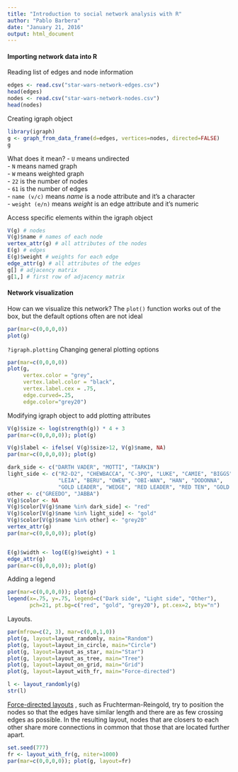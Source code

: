 ```yaml
---
title: "Introduction to social network analysis with R"
author: "Pablo Barbera"
date: "January 21, 2016"
output: html_document
---
```


#### Importing network data into R

Reading list of edges and node information

```r
edges <- read.csv("star-wars-network-edges.csv")
head(edges)
nodes <- read.csv("star-wars-network-nodes.csv")
head(nodes)
```

Creating igraph object

```r
library(igraph)
g <- graph_from_data_frame(d=edges, vertices=nodes, directed=FALSE)
g
```

What does it mean?
- `U` means undirected  
- `N` means named graph  
- `W` means weighted graph  
- `22` is the number of nodes  
- `61` is the number of edges  
- `name (v/c)` means _name_ is a node attribute and it's a character  
- `weight (e/n)` means _weight_ is an edge attribute and it's numeric  

Access specific elements within the igraph object

```r
V(g) # nodes
V(g)$name # names of each node
vertex_attr(g) # all attributes of the nodes
E(g) # edges
E(g)$weight # weights for each edge
edge_attr(g) # all attributes of the edges
g[] # adjacency matrix
g[1,] # first row of adjacency matrix
```

#### Network visualization

How can we visualize this network? The `plot()` function works out of the box, but the default options often are not ideal

```r
par(mar=c(0,0,0,0))
plot(g)
```

`?igraph.plotting` 
Changing general plotting options

```r
par(mar=c(0,0,0,0))
plot(g,
     vertex.color = "grey",
     vertex.label.color = "black",
     vertex.label.cex = .75,
     edge.curved=.25,
     edge.color="grey20")
```

Modifying igraph object to add plotting attributes

```r
V(g)$size <- log(strength(g)) * 4 + 3
par(mar=c(0,0,0,0)); plot(g)

V(g)$label <- ifelse( V(g)$size>12, V(g)$name, NA)
par(mar=c(0,0,0,0)); plot(g)

dark_side <- c("DARTH VADER", "MOTTI", "TARKIN")
light_side <- c("R2-D2", "CHEWBACCA", "C-3PO", "LUKE", "CAMIE", "BIGGS",
                "LEIA", "BERU", "OWEN", "OBI-WAN", "HAN", "DODONNA",
                "GOLD LEADER", "WEDGE", "RED LEADER", "RED TEN", "GOLD FIVE")
other <- c("GREEDO", "JABBA")
V(g)$color <- NA
V(g)$color[V(g)$name %in% dark_side] <- "red"
V(g)$color[V(g)$name %in% light_side] <- "gold"
V(g)$color[V(g)$name %in% other] <- "grey20"
vertex_attr(g)
par(mar=c(0,0,0,0)); plot(g)


E(g)$width <- log(E(g)$weight) + 1
edge_attr(g)
par(mar=c(0,0,0,0)); plot(g)

```

Adding a legend

```r
par(mar=c(0,0,0,0)); plot(g)
legend(x=.75, y=.75, legend=c("Dark side", "Light side", "Other"), 
       pch=21, pt.bg=c("red", "gold", "grey20"), pt.cex=2, bty="n")

```

Layouts.

```r
par(mfrow=c(2, 3), mar=c(0,0,1,0))
plot(g, layout=layout_randomly, main="Random")
plot(g, layout=layout_in_circle, main="Circle")
plot(g, layout=layout_as_star, main="Star")
plot(g, layout=layout_as_tree, main="Tree")
plot(g, layout=layout_on_grid, main="Grid")
plot(g, layout=layout_with_fr, main="Force-directed")
```

```r
l <- layout_randomly(g)
str(l)
```

[Force-directed layouts](https://en.wikipedia.org/wiki/Force-directed_graph_drawing) , such as Fruchterman-Reingold, try to position the nodes so that the edges have similar length and there are as few crossing edges as possible. In the resulting layout, nodes that are closers to each other share more connections in common that those that are located further apart.

```r
set.seed(777)
fr <- layout_with_fr(g, niter=1000)
par(mar=c(0,0,0,0)); plot(g, layout=fr)
```

